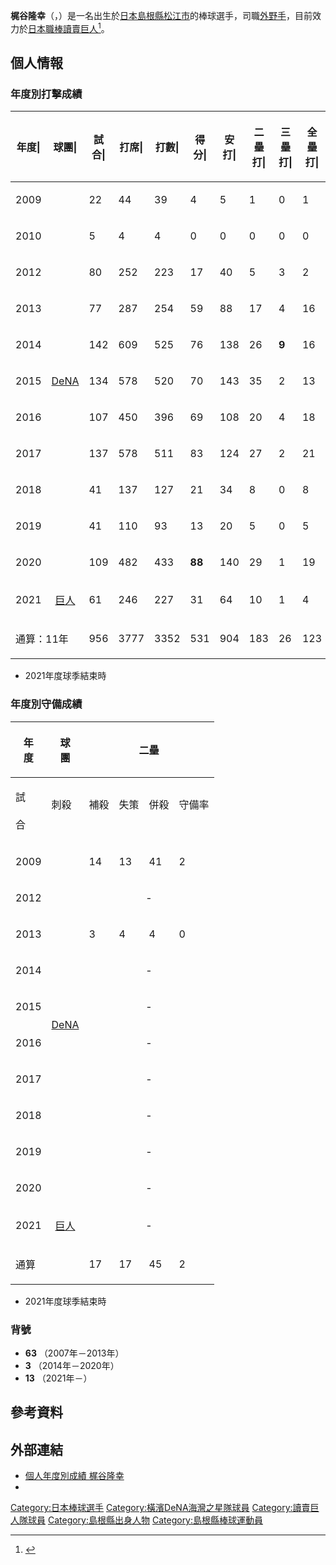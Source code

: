 {{Refimprove|time=2020-11-27T12:03:23+00:00}}
{{Infobox NPB player|
|name=梶谷隆幸|
|image=Kajitani.png|
|width=300|
|position=外野手|
|team=讀賣巨人|
|number=13|
|bats=左|
|throws=右|
|birthdate={{birth_date_and_age|1988|8|28|mf=y}}|
|birthplace={{JPN}}[[島根縣|島根縣]][[松江市|松江市]]|
|debutdate=4月9日
|debutyear=2009年
|debutteam=横滨DeNA海湾之星
|statyear=2021年球季
|stat1label=打擊率
|stat1value=0.270
|stat2label=全壘打
|stat2value=123
|stat3label=打點
|stat3value=420
|stat4label=盜壘
|stat4value=160
|teams=<nowiki></nowiki>
* [[開星中學校及高等學校|開星高等學校]]
* [[橫濱DeNA灣星|橫濱DeNA灣星]]（2007年－2020年）
* [[讀賣巨人|讀賣巨人]]（2021年－）
}}

'''梶谷隆幸'''（{{jpn|j=梶谷 隆幸|hg=かじたに たかゆき|rm=Kajitani Takayuki}}，{{bd|1988年|8月28日|catIdx=Kajitani, Takayuki}}）是一名出生於[[日本|日本]][[島根縣|島根縣]][[松江市|松江市]]的棒球選手，司職[[外野手|外野手]]，目前效力於[[日本職棒|日本職棒]][[讀賣巨人|讀賣巨人]]<ref>{{cite web|url=https://www.nikkansports.com/baseball/news/202010180000907.html|title=ＤｅＮＡ梶谷逆転満弾含む連発、ハマスタまた沸いた|publisher=日刊スポーツ|date=2020-10-18|access-date=2020-11-04|archive-date=2021-02-28|archive-url=https://web.archive.org/web/20210228100920/https://www.nikkansports.com/baseball/news/202010180000907.html|dead-url=no}}</ref>。

== 個人情報 ==
=== 年度別打擊成績 ===
{| class="wikitable" style="text-align:right; font-size:small"
|-bgcolor="#efefef"
!年度|!!球團|!!試合|!!打席|!!打數|!!得分|!!安打|!!二<br>壘<br>打|!!三<br>壘<br>打|!!全<br>壘<br>打|!!壘<br>打<br>數|!!打點|!!盜壘|!!盜<br>壘<br>刺|!!觸擊|!!犧<br>牲<br>打|!!保送|!!敬遠|!!觸身|!!三振|!!雙殺|!!打<br>擊<br>率|!!上<br>壘<br>率|!!長<br>打<br>率|!!OPS
|-
|style="text-align: center;"|2009
|rowspan="11" style="text-align: center; white-space:nowrap;"|[[橫濱DeNA海灣之星|DeNA]]
|22||44||39||4||5||1||0||1||9||2||1||0||4||0||1||0||0||10||0||.128||.150||.231||.381
|-
|style="text-align:center;"|2010
|5||4||4||0||0||0||0||0||0||0||0||1||0||0||0||0||0||3||0||.000||.000||.000||.000
|-
|style="text-align:center;"|2012
|80||252||223||17||40||5||3||2||57||11||5||8||7||0||21||0||1||61||4||.179||.253||.256||.509
|-
|style="text-align:center;"|2013
|77||287||254||59||88||17||4||16||161||44||7||4||4||0||27||1||2||60||6||.346||.413||.634||1.047
|-
|style="text-align:center;"|2014
|142||609||525||76||138||26||'''9'''||16||230||72||'''39'''||8||3||4||70||5||7||135||12||.263||.355||.438||.793
|-
|style="text-align:center;"|2015
|134||578||520||70||143||35||2||13||221||66||28||'''13'''||2||2||54||0||0||132||4||.275||.342||.425||.767
|-
|style="text-align:center;"|2016
|107||450||396||69||108||20||4||18||190||56||26||7||1||0||49||0||4||110||2||.273||.359||.480||.839
|-
|style="text-align:center;"|2017
|137||578||511||83||124||27||2||21||218||60||21||3||0||2||62||2||3||'''157'''||10||.243||.327||.427||.754
|-
|style="text-align:center;"|2018
|41||137||127||21||34||8||0||8||66||18||5||2||0||0||8||0||2||21||1||.268||.321||.520||.841
|-
|style="text-align:center;"|2019
|41||110||93||13||20||5||0||5||40||15||3||0||1||0||16||1||0||20||1||.215||.330||.430||.760
|-
|style="text-align:center;"|2020
|109||482||433||'''88'''||140||29||1||19||228||53||14||8||1||2||45||3||1||85||4||.323||.387||.527||.913
|-
|style="text-align:center;"|2021
|rowspan="1" style="text-align:center; white-space:nowrap;"|[[讀賣巨人|巨人]]
|61||246||227||31||64||10||1||4||88||23||11||8||0||1||15||0||3||40||2||.282||.333||.388||.721
|-
!colspan="2"|通算：11年
|956||3777||3352||531||904||183||26||123||1508||420||160||62||23||11||368||12||23||834||46||.270||.345||.450||.795
|}
* 2021年度球季結束時

=== 年度別守備成績 ===
{| class="wikitable" style="text-align: right; font-size: small;"
!rowspan="2"|年<br />度!!rowspan="2"|球<br />團!!colspan="6"|二壘!!colspan="6"|三壘!!colspan="6"|游擊!!colspan="6"|外野
|-style="line-height:1.25em;"
!試<br /><br />合!!刺殺<br /><br />!!補殺<br /><br />!!失策<br /><br />!!併殺<br /><br />!!守備率<br /><br />!!試<br /><br />合!!刺<br /><br />殺!!補<br /><br />殺!!失<br /><br />策!!併<br /><br />殺!!守<br />備<br />率!!試<br /><br />合!!刺<br /><br />殺!!補<br /><br />殺!!失<br /><br />策!!併<br /><br />殺!!守<br />備<br />率!!試<br /><br />合!!刺<br /><br />殺!!補<br /><br />殺!!失<br /><br />策!!併<br /><br />殺!!守<br />備<br />率
|-
|style="text-align:center;"|2009
|rowspan="10" style="text-align:center;"|[[橫濱DeNA海灣之星|DeNA]]
|14||13||41||2||6||.964||colspan="6" style="text-align: center;"|-||colspan="6" style="text-align: center;"|-||colspan="6" style="text-align: center;"|-
|-
|style="text-align:center;"|2012
|colspan="6" style="text-align: center;"|-||1||1||1||0||0||1.000||75||90||183||10||28||.965||colspan="6" style="text-align: center;"|-
|-
|style="text-align:center;"|2013
|3||4||4||0||1||1.000||7||4||8||0||0||1.000||62||91||167||10||36||.963||colspan="6" style="text-align: center;"|-
|-
|style="text-align:center;"|2014
|colspan="6" style="text-align: center;"|-||colspan="6" style="text-align: center;"|-||colspan="6" style="text-align: center;"|-||136||303||8||6|||2||.981
|-
|style="text-align:center;"|2015
|colspan="6" style="text-align: center;"|-||colspan="6" style="text-align: center;"|-||colspan="6" style="text-align: center;"|-||133||244||8||2|||'''3'''||.992
|-
|style="text-align:center;"|2016
|colspan="6" style="text-align: center;"|-||colspan="6" style="text-align: center;"|-||colspan="6" style="text-align: center;"|-||104||182||4||4|||1||.979
|-
|style="text-align:center;"|2017
|colspan="6" style="text-align: center;"|-||colspan="6" style="text-align: center;"|-||colspan="6" style="text-align: center;"|-||135||218||4||1|||'''2'''||'''.996'''
|-
|style="text-align:center;"|2018
|colspan="6" style="text-align: center;"|-||colspan="6" style="text-align: center;"|-||colspan="6" style="text-align: center;"|-||33||45||0||0|||0||1.000
|-
|style="text-align:center;"|2019
|colspan="6" style="text-align: center;"|-||colspan="6" style="text-align: center;"|-||colspan="6" style="text-align: center;"|-||27||41||2||0|||1||1.000
|-
|style="text-align:center;"|2020
|colspan="6" style="text-align: center;"|-||colspan="6" style="text-align: center;"|-||colspan="6" style="text-align: center;"|-
|107||171||0||2||0||.988
|-
|style="text-align:center;"|2021
| rowspan="1" style="text-align:center;" |[[讀賣巨人|巨人]]
|colspan="6" style="text-align: center;"|-||colspan="6" style="text-align: center;"|-||colspan="6" style="text-align: center;"|-
|60||96||2||1||0||.990
|-
!colspan="2"|通算
|17||17||45||2||7||.969||8||5||9||0||0||1.000||137||181||350||20||64||.965||735||1300||28||16|||9||.988
|}
* 2021年度球季結束時

=== 背號 ===
* '''63''' （2007年－2013年）
* '''3''' （2014年－2020年）
* '''13''' （2021年－）

== 參考資料 ==
{{reflist}}

== 外部連結 ==
* [https://npb.jp/bis/players/61565114.html 個人年度別成績 梶谷隆幸] {{Wayback|url=https://npb.jp/bis/players/61565114.html |date=20210122095822 }} {{ja icon}}
* {{Baseballstats|brm=kajita001tak}}

{{讀賣巨人球團球員名單}}
{{DEFAULTSORT:Kajitani, Takayuki}}
[[Category:日本棒球選手|Category:日本棒球選手]]
[[Category:橫濱DeNA海灣之星隊球員|Category:橫濱DeNA海灣之星隊球員]]
[[Category:讀賣巨人隊球員|Category:讀賣巨人隊球員]]
[[Category:島根縣出身人物|Category:島根縣出身人物]]
[[Category:島根縣棒球運動員|Category:島根縣棒球運動員]]